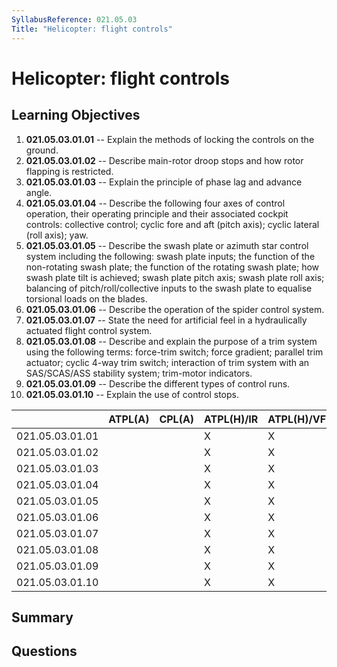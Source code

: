 ```yaml
---
SyllabusReference: 021.05.03
Title: "Helicopter: flight controls"
---
```


# Helicopter: flight controls

## Learning Objectives

1.  **021.05.03.01.01** -- Explain the methods of locking the controls on the
    ground.
2.  **021.05.03.01.02** -- Describe main-rotor droop stops and how rotor flapping
    is restricted.
3.  **021.05.03.01.03** -- Explain the principle of phase lag and advance angle.
4.  **021.05.03.01.04** -- Describe the following four axes of control operation,
    their operating principle and their associated cockpit controls: collective
    control; cyclic fore and aft (pitch axis); cyclic lateral (roll axis); yaw.
5.  **021.05.03.01.05** -- Describe the swash plate or azimuth star control
    system including the following: swash plate inputs; the function of the
    non-rotating swash plate; the function of the rotating swash plate; how swash
    plate tilt is achieved; swash plate pitch axis; swash plate roll axis;
    balancing of pitch/roll/collective inputs to the swash plate to equalise
    torsional loads on the blades.
6.  **021.05.03.01.06** -- Describe the operation of the spider control system.
7.  **021.05.03.01.07** -- State the need for artificial feel in a hydraulically
    actuated flight control system.
8.  **021.05.03.01.08** -- Describe and explain the purpose of a trim system
    using the following terms: force-trim switch; force gradient; parallel trim
    actuator; cyclic 4-way trim switch; interaction of trim system with an
    SAS/SCAS/ASS stability system; trim-motor indicators.
9.  **021.05.03.01.09** -- Describe the different types of control runs.
10. **021.05.03.01.10** -- Explain the use of control stops.

|                 | ATPL(A) | CPL(A) | ATPL(H)/IR | ATPL(H)/VFR | CPL(H) | IR | CBIR(A) |
| --------------- | ------- | ------ | ---------- | ----------- | ------ | -- | ------- |
| 021.05.03.01.01 |         |        | X          | X           | X      |    |         |
| 021.05.03.01.02 |         |        | X          | X           | X      |    |         |
| 021.05.03.01.03 |         |        | X          | X           | X      |    |         |
| 021.05.03.01.04 |         |        | X          | X           | X      |    |         |
| 021.05.03.01.05 |         |        | X          | X           | X      |    |         |
| 021.05.03.01.06 |         |        | X          | X           | X      |    |         |
| 021.05.03.01.07 |         |        | X          | X           | X      |    |         |
| 021.05.03.01.08 |         |        | X          | X           | X      |    |         |
| 021.05.03.01.09 |         |        | X          | X           | X      |    |         |
| 021.05.03.01.10 |         |        | X          | X           | X      |    |         |

## Summary

## Questions
